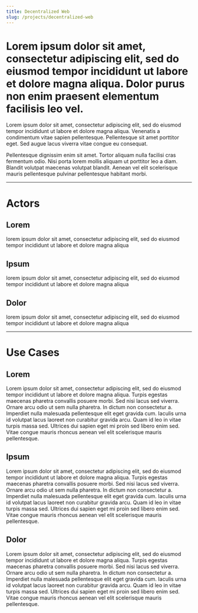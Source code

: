 ```yaml
---
title: Decentralized Web
slug: /projects/decentralized-web
---
```


<div className="prose prose-pink">

# Lorem ipsum dolor sit amet, consectetur adipiscing elit, sed do eiusmod tempor incididunt ut labore et dolore magna aliqua. Dolor purus non enim praesent elementum facilisis leo vel.

Lorem ipsum dolor sit amet, consectetur adipiscing elit, sed do eiusmod tempor incididunt ut labore et dolore magna aliqua. Venenatis a condimentum vitae sapien pellentesque. Pellentesque sit amet porttitor eget. Sed augue lacus viverra vitae congue eu consequat.

Pellentesque dignissim enim sit amet. Tortor aliquam nulla facilisi cras fermentum odio. Nisi porta lorem mollis aliquam ut porttitor leo a diam. Blandit volutpat maecenas volutpat blandit. Aenean vel elit scelerisque mauris pellentesque pulvinar pellentesque habitant morbi.

---

# Actors

## Lorem

lorem ipsum dolor sit amet, consectetur adipiscing elit, sed do eiusmod tempor incididunt ut labore et dolore magna aliqua

## Ipsum

lorem ipsum dolor sit amet, consectetur adipiscing elit, sed do eiusmod tempor incididunt ut labore et dolore magna aliqua

## Dolor

lorem ipsum dolor sit amet, consectetur adipiscing elit, sed do eiusmod tempor incididunt ut labore et dolore magna aliqua

---

# Use Cases

## Lorem

Lorem ipsum dolor sit amet, consectetur adipiscing elit, sed do eiusmod tempor incididunt ut labore et dolore magna aliqua. Turpis egestas maecenas pharetra convallis posuere morbi. Sed nisi lacus sed viverra. Ornare arcu odio ut sem nulla pharetra. In dictum non consectetur a. Imperdiet nulla malesuada pellentesque elit eget gravida cum. Iaculis urna id volutpat lacus laoreet non curabitur gravida arcu. Quam id leo in vitae turpis massa sed. Ultrices dui sapien eget mi proin sed libero enim sed. Vitae congue mauris rhoncus aenean vel elit scelerisque mauris pellentesque.

## Ipsum

Lorem ipsum dolor sit amet, consectetur adipiscing elit, sed do eiusmod tempor incididunt ut labore et dolore magna aliqua. Turpis egestas maecenas pharetra convallis posuere morbi. Sed nisi lacus sed viverra. Ornare arcu odio ut sem nulla pharetra. In dictum non consectetur a. Imperdiet nulla malesuada pellentesque elit eget gravida cum. Iaculis urna id volutpat lacus laoreet non curabitur gravida arcu. Quam id leo in vitae turpis massa sed. Ultrices dui sapien eget mi proin sed libero enim sed. Vitae congue mauris rhoncus aenean vel elit scelerisque mauris pellentesque.

## Dolor

Lorem ipsum dolor sit amet, consectetur adipiscing elit, sed do eiusmod tempor incididunt ut labore et dolore magna aliqua. Turpis egestas maecenas pharetra convallis posuere morbi. Sed nisi lacus sed viverra. Ornare arcu odio ut sem nulla pharetra. In dictum non consectetur a. Imperdiet nulla malesuada pellentesque elit eget gravida cum. Iaculis urna id volutpat lacus laoreet non curabitur gravida arcu. Quam id leo in vitae turpis massa sed. Ultrices dui sapien eget mi proin sed libero enim sed. Vitae congue mauris rhoncus aenean vel elit scelerisque mauris pellentesque.

</div>
